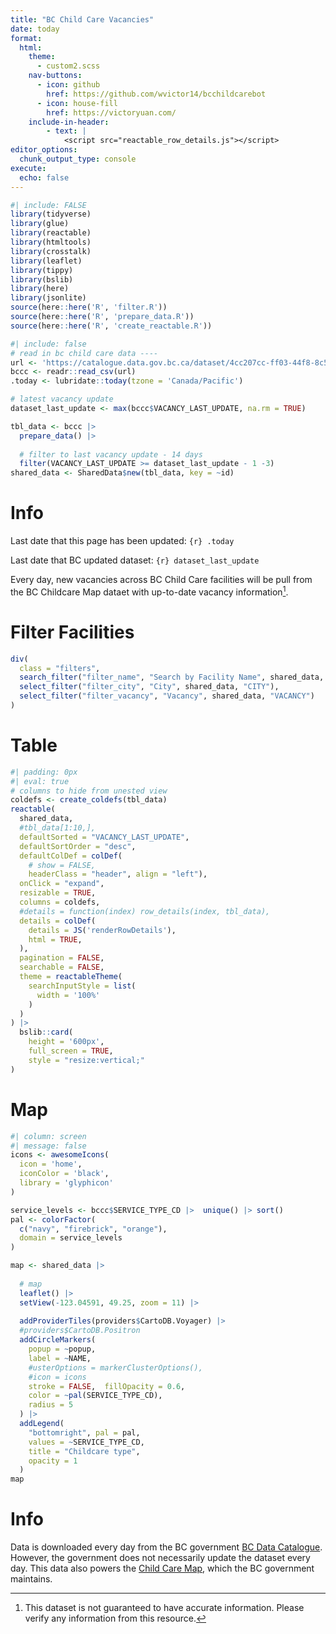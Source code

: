 ```yaml
---
title: "BC Child Care Vacancies"
date: today
format:
  html:
    theme: 
      - custom2.scss
    nav-buttons: 
      - icon: github
        href: https://github.com/wvictor14/bcchildcarebot
      - icon: house-fill
        href: https://victoryuan.com/
    include-in-header:
        - text: |
            <script src="reactable_row_details.js"></script>
editor_options: 
  chunk_output_type: console
execute:
  echo: false
---
```


```r
#| include: FALSE
library(tidyverse)
library(glue)
library(reactable)
library(htmltools)
library(crosstalk)
library(leaflet)
library(tippy)
library(bslib)
library(here)
library(jsonlite)
source(here::here('R', 'filter.R'))
source(here::here('R', 'prepare_data.R'))
source(here::here('R', 'create_reactable.R'))
```

```r
#| include: false
# read in bc child care data ----
url <- 'https://catalogue.data.gov.bc.ca/dataset/4cc207cc-ff03-44f8-8c5f-415af5224646/resource/9a9f14e1-03ea-4a11-936a-6e77b15eeb39/download/childcare_locations.csv'
bccc <- readr::read_csv(url)
.today <- lubridate::today(tzone = 'Canada/Pacific')
```

```r
# latest vacancy update
dataset_last_update <- max(bccc$VACANCY_LAST_UPDATE, na.rm = TRUE)

tbl_data <- bccc |>
  prepare_data() |> 
  
  # filter to last vacancy update - 14 days
  filter(VACANCY_LAST_UPDATE >= dataset_last_update - 1 -3) 
shared_data <- SharedData$new(tbl_data, key = ~id)
```

# Info

Last date that this page has been updated: `{r} .today`

Last date that BC updated dataset: `{r} dataset_last_update`

Every day, new vacancies across BC Child Care facilities will be pull from the BC Childcare Map dataet with up-to-date vacancy information[^1].

[^1]: This dataset is not guaranteed to have accurate information. Please verify any information from this resource.

# Filter Facilities

```r
div(
  class = "filters",
  search_filter("filter_name", "Search by Facility Name", shared_data, "NAME"),
  select_filter("filter_city", "City", shared_data, "CITY"),
  select_filter("filter_vacancy", "Vacancy", shared_data, "VACANCY")
)
```

# Table 

```r
#| padding: 0px
#| eval: true
# columns to hide from unested view
coldefs <- create_coldefs(tbl_data)
reactable(
  shared_data,
  #tbl_data[1:10,],
  defaultSorted = "VACANCY_LAST_UPDATE",
  defaultSortOrder = "desc",
  defaultColDef = colDef(
    # show = FALSE,
    headerClass = "header", align = "left"),
  onClick = "expand",
  resizable = TRUE,
  columns = coldefs,
  #details = function(index) row_details(index, tbl_data),
  details = colDef(
    details = JS('renderRowDetails'),
    html = TRUE,
  ),
  pagination = FALSE,
  searchable = FALSE,
  theme = reactableTheme(
    searchInputStyle = list(
      width = '100%'
    )
  )
) |> 
  bslib::card(
    height = '600px',
    full_screen = TRUE,
    style = "resize:vertical;"
)
```

# Map

```r
#| column: screen
#| message: false
icons <- awesomeIcons(
  icon = 'home',
  iconColor = 'black',
  library = 'glyphicon'
)

service_levels <- bccc$SERVICE_TYPE_CD |>  unique() |> sort()
pal <- colorFactor(
  c("navy", "firebrick", "orange"), 
  domain = service_levels
)

map <- shared_data |> 
  
  # map
  leaflet() |>
  setView(-123.04591, 49.25, zoom = 11) |> 
  
  addProviderTiles(providers$CartoDB.Voyager) |>
  #providers$CartoDB.Positron
  addCircleMarkers(
    popup = ~popup, 
    label = ~NAME,
    #usterOptions = markerClusterOptions(),
    #icon = icons
    stroke = FALSE,  fillOpacity = 0.6,
    color = ~pal(SERVICE_TYPE_CD),
    radius = 5
  ) |> 
  addLegend(
    "bottomright", pal = pal, 
    values = ~SERVICE_TYPE_CD,
    title = "Childcare type",
    opacity = 1
  )
map
```

# Info

Data is downloaded every day from the BC government [BC Data Catalogue](https://catalogue.data.gov.bc.ca/dataset/child-care-map-data/resource/9a9f14e1-03ea-4a11-936a-6e77b15eeb39). However, the government does not necessarily update the dataset every day. This data also powers the [Child Care Map](https://maps.gov.bc.ca/ess/hm/ccf/), which the BC government maintains.

